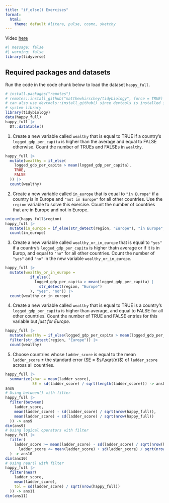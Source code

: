 ```yaml
---
title: "if_else() Exercises"
format: 
  html:
    theme: default #litera, pulse, cosmo, sketchy
---
```



Video [here](https://www.youtube.com/watch?v=-j5Hbwua0fE)

```r
#| message: false
#| warning: false
library(tidyverse)
```

## Required packages and datasets

Run the code in the code chunk below to load the dataset `happy_full`.

```r
# install.packages("remotes")
# remotes::install_github("matthewhirschey/tidybiology", force = TRUE)
# can also use devtools::install_github() since devtools is installed in
# system library
library(tidybiology)
data(happy_full)
happy_full |> 
  DT::datatable()
```

1. Create a new variable called `wealthy` that is equal to TRUE if a country's `logged_gdp_per_capita` is higher than the average and equal to FALSE otherwise.  Count the number of TRUEs and FALSEs in `wealthy`.

```r
happy_full |>
  mutate(wealthy = if_else(
    logged_gdp_per_capita > mean(logged_gdp_per_capita),
    TRUE,
    FALSE
  )) |>
  count(wealthy) 
```

2. Create a new variable called `in_europe` that is equal to `"in Europe"` if a country is in Europe and `"not in Europe"` for all other countries. Use the `region` variable to solve this exercise.  Count the number of countries that are in Europe and not in Europe.

```r
unique(happy_full$region)
happy_full |>
  mutate(in_europe = if_else(str_detect(region, "Europe"), "in Europe", "not in Europe")) |> 
  count(in_europe)
```

3. Create a new variable called `wealthy_or_in_europe` that is equal to `"yes"` if a country's `logged_gdp_per_capita` is higher thatn average or if it is in Europ, and equal to `"no"` for all other countries. Count the number of `"yes"` and `"no"` in the new variable `wealthy_or_in_europe`.

```r
happy_full |>
  mutate(wealthy_or_in_europe =
           if_else((
             logged_gdp_per_capita > mean(logged_gdp_per_capita) |
               str_detect(region, "Europe")
           ), "yes", "no")) |>
  count(wealthy_or_in_europe)
```

4. Create a new variable called `wealthy` that is equal to TRUE is a country's `logged_gdp_per_capita` is higher than average, and equal to FALSE for all other countries.  Count the number of TRUE and FALSE entries for this variable but *just for Europe*.


```r
happy_full |>
  mutate(wealthy = if_else(logged_gdp_per_capita > mean(logged_gdp_per_capita), TRUE, FALSE)) |> 
  filter(str_detect(region, "Europe")) |> 
  count(wealthy)
```

5.  Choose countries whose `ladder_score` is equal to the mean `ladder_score` $\pm$ the standard error (SE = $s/\sqrt{n}$) of `ladder_score` across all countries. 

```r
happy_full |>
  summarize(xbar = mean(ladder_score),
            SE = sd(ladder_score) / sqrt(length(ladder_score))) -> ans8
ans8
# Using between() with filter
happy_full |>
  filter(between(
    ladder_score,
    mean(ladder_score) - sd(ladder_score) / sqrt(nrow(happy_full)),
    mean(ladder_score) + sd(ladder_score) / sqrt(nrow(happy_full))
  )) -> ans9
dim(ans9)
# Using logical operators with filter
happy_full |>
  filter(
    ladder_score >= mean(ladder_score) - sd(ladder_score) / sqrt(nrow(happy_full)) &
      ladder_score <= mean(ladder_score) + sd(ladder_score) / sqrt(nrow(happy_full))
  ) -> ans10
dim(ans10)
# Using near() with filter
happy_full |>
  filter(near(
    ladder_score,
    mean(ladder_score),
    tol = sd(ladder_score) / sqrt(nrow(happy_full))
  )) -> ans11
dim(ans11)
```

